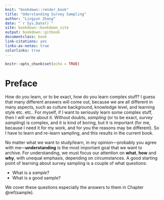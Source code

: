 ```yaml
--- 
knit: "bookdown::render_book"
title: "Uderstanding Survey Sampling"
author: "Lingyun Zhang"
date: "`r Sys.Date()`"
site: bookdown::bookdown_site
output: bookdown::gitbook
documentclass: book
link-citations: yes
links-as-notes: true
colorlinks: true
---
```



```r
knitr::opts_chunk$set(echo = TRUE)
```


# Preface {-}

How do you learn, or to be exact, how do you learn complex stuff? I guess that many different answers will come out, because we are all different in many aspects, such as culture background, knowledge level, and learning style etc. etc.. For myself, if I want to seriously learn some complex stuff, then I will write about it. Without doubts, *sampling* (or to be exact, *survey sampling*) is complex, and it is kind of boring, but it is important (for me, because I need it for my work, and for you the reasons may be different). So I have to learn and re-learn sampling, and this results in the current book.

No matter what we want to study/learn, in my opinion---probably you agree with me---**understanding** is the most important goal that we want to archive. For understanding, we must focus our attention on **what**, **how** and **why**, with unequal emphasis, depending on circumstances. A good starting point of learning about survey sampling is a couple of what questions:

- What is a *sample*?
- What is a good sample?
<!-- - Why take a sample? -->

We cover these questions especially the answers to them in Chapter \@ref(sample).
